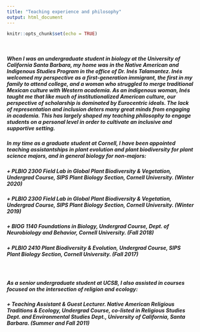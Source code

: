 ```yaml
---
title: "Teaching experience and philosophy"
output: html_document
---
```


```r
knitr::opts_chunk$set(echo = TRUE)
```

<br>  

##### When I was an undergraduate student in biology at the University of California Santa Barbara, my home was in the Native American and Indigenous Studies Program in the office of Dr. Inés Talamantez. Inés welcomed my perspective as a first-generation immigrant, the first in my family to attend college, and a woman who struggled to merge traditional Mexican culture with Western academia. As an indigenous woman, Inés taught me that like much of institutionalized American culture, our perspective of scholarship is dominated by Eurocentric ideals. The lack of representation and inclusion deters many great minds from engaging in academia. This has largely shaped my teaching philosophy to engage students on a personal level in order to cultivate an inclusive and supportive setting.  

##### In my time as a graduate student at Cornell, I have been appointed teaching assistantships in plant evolution and plant biodiversity for plant science majors, and in general biology for non-majors:   
#####  + PLBIO 2300 Field Lab in Global Plant Biodiversity & Vegetation, Undergrad Course, SIPS Plant Biology Section, Cornell University. (Winter 2020)  
#####  + PLBIO 2300 Field Lab in Global Plant Biodiversity & Vegetation, Undergrad Course, SIPS Plant Biology Section, Cornell University. (Winter 2019)  
#####  + BIOG 1140 Foundations in Biology, Undergrad Course, Dept. of Neurobiology and Behavior, Cornell University. (Fall 2018)  
#####  + PLBIO 2410 Plant Biodiversity & Evolution, Undergrad Course, SIPS Plant Biology Section, Cornell University. (Fall 2017)  

<br>

##### As a senior undergraduate student at UCSB, I also assisted in courses focused on the intersection of religion and ecology:  
#####  + Teaching Assistant & Guest Lecturer. Native American Religious Traditions & Ecology, Undergrad Course, co-listed in Religious Studies Dept. and Environmental Studies Dept., University of California, Santa Barbara. (Summer and Fall 2011)  


